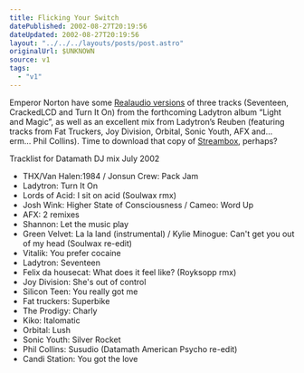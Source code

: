 ```yaml
---
title: Flicking Your Switch
datePublished: 2002-08-27T20:19:56
dateUpdated: 2002-08-27T20:19:56
layout: "../../../layouts/posts/post.astro"
originalUrl: $UNKNOWN
source: v1
tags:
  - "v1"
---
```


Emperor Norton have some [Realaudio versions][1] of three tracks (Seventeen, CrackedLCD and Turn It On) from the forthcoming Ladytron album &#8220;Light and Magic&#8221;, as well as an excellent mix from Ladytron&#8217;s Reuben (featuring tracks from Fat Truckers, Joy Division, Orbital, Sonic Youth, AFX and&#8230; erm&#8230; Phil Collins). Time to download that copy of [Streambox][2], perhaps?

Tracklist for Datamath DJ mix July 2002

- THX/Van Halen:1984 / Jonsun Crew: Pack Jam
- Ladytron: Turn It On
- Lords of Acid: I sit on acid (Soulwax rmx)
- Josh Wink: Higher State of Consciousness / Cameo: Word Up
- AFX: 2 remixes
- Shannon: Let the music play
- Green Velvet: La la land (instrumental) / Kylie Minogue: Can't get you out of my head (Soulwax re-edit)
- Vitalik: You prefer cocaine
- Ladytron: Seventeen
- Felix da housecat: What does it feel like? (Royksopp rmx)
- Joy Division: She's out of control
- Silicon Teen: You really got me
- Fat truckers: Superbike
- The Prodigy: Charly
- Kiko: Italomatic
- Orbital: Lush
- Sonic Youth: Silver Rocket
- Phil Collins: Susudio (Datamath American Psycho re-edit)
- Candi Station: You got the love

[1]: http://www.emperornorton.com/mod/artistpage.php3?artist=ladytron/ "Emperor Norton Records: Ladytron"
[2]: http://www.afterdawn.com/software/audio_software/audio_tools/streambox_vcr.cfm#download "AfterDawn: Streambox VCR v1.0 beta 3.1"
